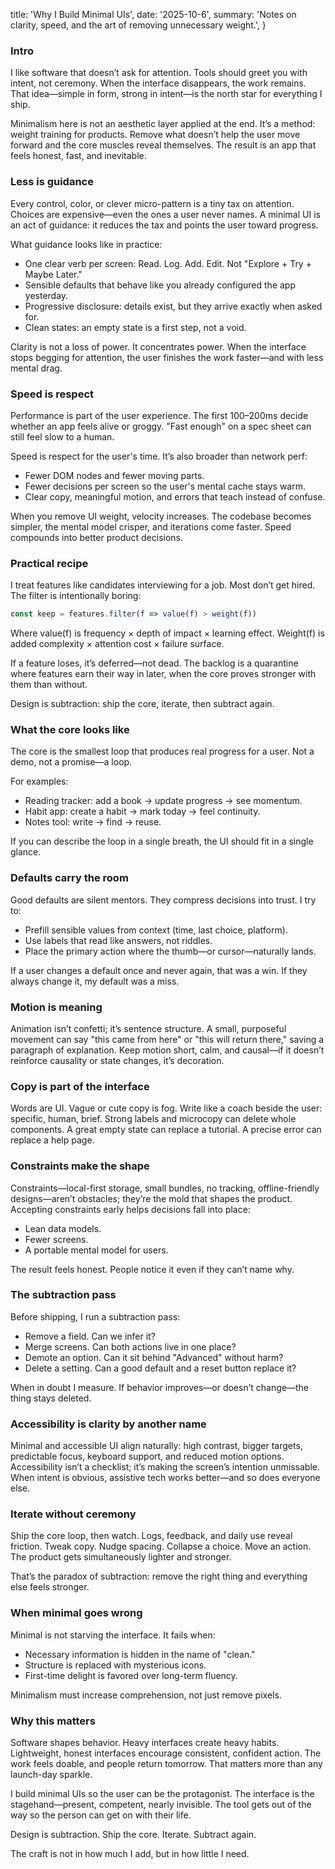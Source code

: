   title: 'Why I Build Minimal UIs',
  date: '2025-10-6',
  summary: 'Notes on clarity, speed, and the art of removing unnecessary weight.',
}

### Intro

I like software that doesn’t ask for attention. Tools should greet you with intent, not ceremony. When the interface disappears, the work remains. That idea—simple in form, strong in intent—is the north star for everything I ship.

Minimalism here is not an aesthetic layer applied at the end. It’s a method: weight training for products. Remove what doesn’t help the user move forward and the core muscles reveal themselves. The result is an app that feels honest, fast, and inevitable.

### Less is guidance

Every control, color, or clever micro-pattern is a tiny tax on attention. Choices are expensive—even the ones a user never names. A minimal UI is an act of guidance: it reduces the tax and points the user toward progress.

What guidance looks like in practice:

* One clear verb per screen: Read. Log. Add. Edit. Not "Explore + Try + Maybe Later." 
* Sensible defaults that behave like you already configured the app yesterday.
* Progressive disclosure: details exist, but they arrive exactly when asked for.
* Clean states: an empty state is a first step, not a void.

Clarity is not a loss of power. It concentrates power. When the interface stops begging for attention, the user finishes the work faster—and with less mental drag.

### Speed is respect

Performance is part of the user experience. The first 100–200ms decide whether an app feels alive or groggy. "Fast enough" on a spec sheet can still feel slow to a human.

Speed is respect for the user's time. It’s also broader than network perf:

* Fewer DOM nodes and fewer moving parts.
* Fewer decisions per screen so the user's mental cache stays warm.
* Clear copy, meaningful motion, and errors that teach instead of confuse.

When you remove UI weight, velocity increases. The codebase becomes simpler, the mental model crisper, and iterations come faster. Speed compounds into better product decisions.

### Practical recipe

I treat features like candidates interviewing for a job. Most don’t get hired. The filter is intentionally boring:

```ts
const keep = features.filter(f => value(f) > weight(f))
```

Where value(f) is frequency × depth of impact × learning effect. Weight(f) is added complexity × attention cost × failure surface.

If a feature loses, it’s deferred—not dead. The backlog is a quarantine where features earn their way in later, when the core proves stronger with them than without.

Design is subtraction: ship the core, iterate, then subtract again.

### What the core looks like

The core is the smallest loop that produces real progress for a user. Not a demo, not a promise—a loop.

For examples:

* Reading tracker: add a book → update progress → see momentum.
* Habit app: create a habit → mark today → feel continuity.
* Notes tool: write → find → reuse.

If you can describe the loop in a single breath, the UI should fit in a single glance.

### Defaults carry the room

Good defaults are silent mentors. They compress decisions into trust. I try to:

* Prefill sensible values from context (time, last choice, platform).
* Use labels that read like answers, not riddles.
* Place the primary action where the thumb—or cursor—naturally lands.

If a user changes a default once and never again, that was a win. If they always change it, my default was a miss.

### Motion is meaning

Animation isn’t confetti; it’s sentence structure. A small, purposeful movement can say "this came from here" or "this will return there," saving a paragraph of explanation. Keep motion short, calm, and causal—if it doesn’t reinforce causality or state changes, it’s decoration.

### Copy is part of the interface

Words are UI. Vague or cute copy is fog. Write like a coach beside the user: specific, human, brief. Strong labels and microcopy can delete whole components. A great empty state can replace a tutorial. A precise error can replace a help page.

### Constraints make the shape

Constraints—local-first storage, small bundles, no tracking, offline-friendly designs—aren’t obstacles; they’re the mold that shapes the product. Accepting constraints early helps decisions fall into place:

* Lean data models.
* Fewer screens.
* A portable mental model for users.

The result feels honest. People notice it even if they can’t name why.

### The subtraction pass

Before shipping, I run a subtraction pass:

* Remove a field. Can we infer it?
* Merge screens. Can both actions live in one place?
* Demote an option. Can it sit behind "Advanced" without harm?
* Delete a setting. Can a good default and a reset button replace it?

When in doubt I measure. If behavior improves—or doesn’t change—the thing stays deleted.

### Accessibility is clarity by another name

Minimal and accessible UI align naturally: high contrast, bigger targets, predictable focus, keyboard support, and reduced motion options. Accessibility isn’t a checklist; it’s making the screen’s intention unmissable. When intent is obvious, assistive tech works better—and so does everyone else.

### Iterate without ceremony

Ship the core loop, then watch. Logs, feedback, and daily use reveal friction. Tweak copy. Nudge spacing. Collapse a choice. Move an action. The product gets simultaneously lighter and stronger.

That’s the paradox of subtraction: remove the right thing and everything else feels stronger.

### When minimal goes wrong

Minimal is not starving the interface. It fails when:

* Necessary information is hidden in the name of "clean." 
* Structure is replaced with mysterious icons. 
* First-time delight is favored over long-term fluency.

Minimalism must increase comprehension, not just remove pixels.

### Why this matters

Software shapes behavior. Heavy interfaces create heavy habits. Lightweight, honest interfaces encourage consistent, confident action. The work feels doable, and people return tomorrow. That matters more than any launch-day sparkle.

I build minimal UIs so the user can be the protagonist. The interface is the stagehand—present, competent, nearly invisible. The tool gets out of the way so the person can get on with their life.

Design is subtraction. Ship the core. Iterate. Subtract again.

The craft is not in how much I add, but in how little I need.
